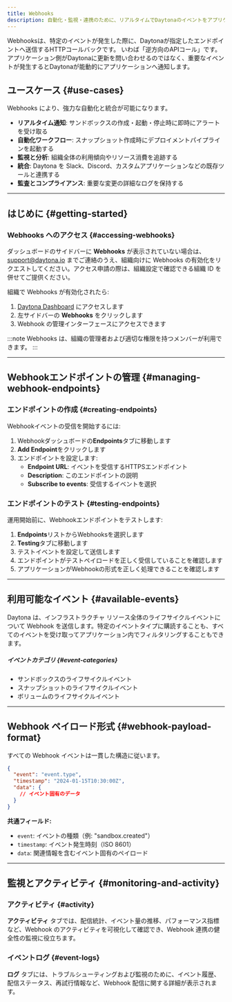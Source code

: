 ```yaml
---
title: Webhooks
description: 自動化・監視・連携のために、リアルタイムでDaytonaのイベントをアプリケーションに接続するWebhooks。
---
```



Webhooksは、特定のイベントが発生した際に、Daytonaが指定したエンドポイントへ送信するHTTPコールバックです。
いわば「逆方向のAPIコール」です。アプリケーション側がDaytonaに更新を問い合わせるのではなく、重要なイベントが発生するとDaytonaが能動的にアプリケーションへ通知します。

## ユースケース {#use-cases}

Webhooks により、強力な自動化と統合が可能になります。

- **リアルタイム通知**: サンドボックスの作成・起動・停止時に即時にアラートを受け取る
- **自動化ワークフロー**: スナップショット作成時にデプロイメントパイプラインを起動する
- **監視と分析**: 組織全体の利用傾向やリソース消費を追跡する
- **統合**: Daytona を Slack、Discord、カスタムアプリケーションなどの既存ツールと連携する
- **監査とコンプライアンス**: 重要な変更の詳細なログを保持する

---

## はじめに {#getting-started}

### Webhooks へのアクセス {#accessing-webhooks}

ダッシュボードのサイドバーに **Webhooks** が表示されていない場合は、[support@daytona.io](mailto:support@daytona.io) までご連絡のうえ、組織向けに Webhooks の有効化をリクエストしてください。アクセス申請の際は、組織設定で確認できる組織 ID を併せてご提供ください。

組織で Webhooks が有効化されたら:

1. [Daytona Dashboard](https://app.daytona.io/dashboard) にアクセスします
2. 左サイドバーの **Webhooks** をクリックします
3. Webhook の管理インターフェースにアクセスできます

:::note
Webhooks は、組織の管理者および適切な権限を持つメンバーが利用できます。
:::

---

## Webhookエンドポイントの管理 {#managing-webhook-endpoints}

### エンドポイントの作成 {#creating-endpoints}

Webhookイベントの受信を開始するには:

1. Webhookダッシュボードの**Endpoints**タブに移動します
2. **Add Endpoint**をクリックします
3. エンドポイントを設定します:
   - **Endpoint URL**: イベントを受信するHTTPSエンドポイント
   - **Description**: このエンドポイントの説明
   - **Subscribe to events**: 受信するイベントを選択

### エンドポイントのテスト {#testing-endpoints}

運用開始前に、Webhookエンドポイントをテストします:

1. **Endpoints**リストからWebhooksを選択します
2. **Testing**タブに移動します
3. テストイベントを設定して送信します
4. エンドポイントがテストペイロードを正しく受信していることを確認します
5. アプリケーションがWebhookの形式を正しく処理できることを確認します

---

## 利用可能なイベント {#available-events}

Daytona は、インフラストラクチャ リソース全体のライフサイクルイベントについて Webhook を送信します。特定のイベントタイプに購読することも、すべてのイベントを受け取ってアプリケーション内でフィルタリングすることもできます。

##### イベントカテゴリ {#event-categories}

- サンドボックスのライフサイクルイベント
- スナップショットのライフサイクルイベント
- ボリュームのライフサイクルイベント

---

## Webhook ペイロード形式 {#webhook-payload-format}

すべての Webhook イベントは一貫した構造に従います。

```json
{
  "event": "event.type",
  "timestamp": "2024-01-15T10:30:00Z",
  "data": {
    // イベント固有のデータ
  }
}
```

**共通フィールド:**

- `event`: イベントの種類（例: "sandbox.created"）
- `timestamp`: イベント発生時刻（ISO 8601）
- `data`: 関連情報を含むイベント固有のペイロード

---

## 監視とアクティビティ {#monitoring-and-activity}

### アクティビティ {#activity}

**アクティビティ** タブでは、配信統計、イベント量の推移、パフォーマンス指標など、Webhook のアクティビティを可視化して確認でき、Webhook 連携の健全性の監視に役立ちます。

### イベントログ {#event-logs}

**ログ** タブには、トラブルシューティングおよび監視のために、イベント履歴、配信ステータス、再試行情報など、Webhook 配信に関する詳細が表示されます。
